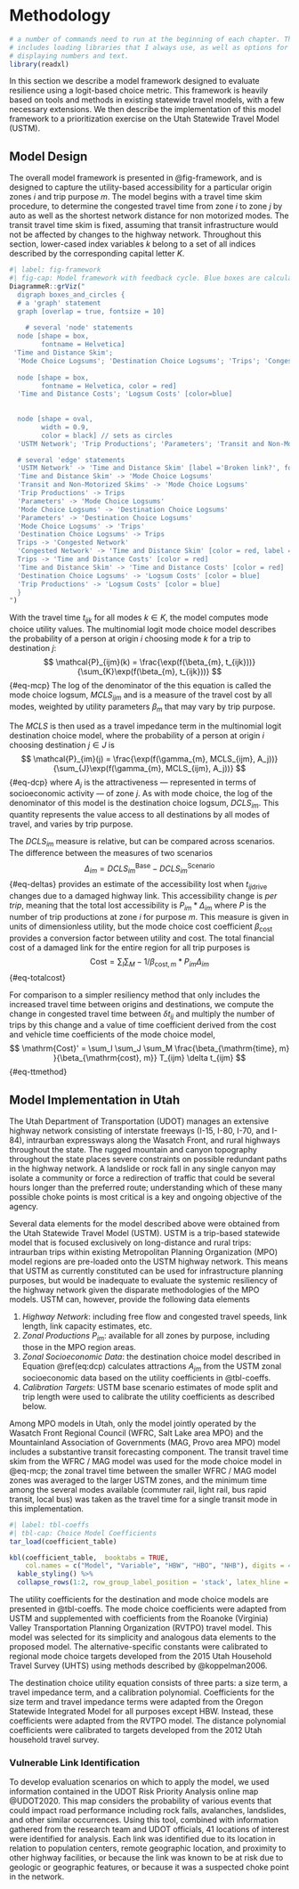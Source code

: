 # Methodology {#methodology}

```r
# a number of commands need to run at the beginning of each chapter. This
# includes loading libraries that I always use, as well as options for 
# displaying numbers and text.
library(readxl)
```

In this section we describe a model framework designed to evaluate resilience
using a logit-based choice metric. This framework is heavily based on tools and
methods in existing statewide travel models, with a few necessary extensions. We
then describe the implementation of this model framework to a prioritization
exercise on the Utah Statewide Travel Model (USTM).

## Model Design

The overall model framework is presented in @fig-framework, and is designed to
capture the utility-based accessibility for a particular origin zones $i$ and
trip purpose $m$. The model begins with a travel time skim procedure, to
determine the congested travel time from zone $i$ to zone $j$ by auto as well as
the shortest network distance for non motorized modes. The transit travel time
skim is fixed, assuming that transit infrastructure would not be affected by
changes to the highway network. Throughout this section, lower-cased index
variables $k$ belong to a set of all indices described by the corresponding
capital letter $K$.

```r
#| label: fig-framework
#| fig-cap: Model framework with feedback cycle. Blue boxes are calculated after the second feedback loop.
DiagrammeR::grViz("
  digraph boxes_and_circles {
  # a 'graph' statement
  graph [overlap = true, fontsize = 10]
  
    # several 'node' statements
  node [shape = box,
        fontname = Helvetica]
 'Time and Distance Skim'; 
  'Mode Choice Logsums'; 'Destination Choice Logsums'; 'Trips'; 'Congested Network'
  
  node [shape = box,
        fontname = Helvetica, color = red]
  'Time and Distance Costs'; 'Logsum Costs' [color=blue]
 
 
  node [shape = oval,
        width = 0.9,
        color = black] // sets as circles
  'USTM Network'; 'Trip Productions'; 'Parameters'; 'Transit and Non-Motorized Skims';

  # several 'edge' statements
  'USTM Network' -> 'Time and Distance Skim' [label ='Broken link?', fontname = Helvetica]
  'Time and Distance Skim' -> 'Mode Choice Logsums'
  'Transit and Non-Motorized Skims' -> 'Mode Choice Logsums'
  'Trip Productions' -> Trips
  'Parameters' -> 'Mode Choice Logsums'
  'Mode Choice Logsums' -> 'Destination Choice Logsums'
  'Parameters' -> 'Destination Choice Logsums'
  'Mode Choice Logsums' -> 'Trips'
  'Destination Choice Logsums' -> Trips 
  Trips -> 'Congested Network'
  'Congested Network' -> 'Time and Distance Skim' [color = red, label = 'Feedback',fontname = Helvetica, fontcolor=red]
  Trips -> 'Time and Distance Costs' [color = red]
  'Time and Distance Skim' -> 'Time and Distance Costs' [color = red]
  'Destination Choice Logsums' -> 'Logsum Costs' [color = blue]
  'Trip Productions' -> 'Logsum Costs' [color = blue]
  }
")
```

With the travel time $t_{ijk}$ for all modes $k \in K$, the model computes mode
choice utility values. The multinomial logit mode choice model describes the
probability of a person at origin $i$ choosing mode $k$ for a trip to
destination $j$: $$
\mathcal{P}_{ijm}(k) = \frac{\exp(f(\beta_{m}, t_{ijk}))}{\sum_{K}\exp(f(\beta_{m}, t_{ijk}))}
$$ {#eq-mcp} The log of the denominator of the this equation is called the mode
choice logsum, $MCLS_{ijm}$ and is a measure of the travel cost by all modes,
weighted by utility parameters $\beta_m$ that may vary by trip purpose.

The $MCLS$ is then used as a travel impedance term in the multinomial logit
destination choice model, where the probability of a person at origin $i$
choosing destination $j \in J$ is $$
\mathcal{P}_{im}(j) = \frac{\exp(f(\gamma_{m}, MCLS_{ijm}, A_j))}{\sum_{J}\exp(f(\gamma_{m}, MCLS_{ijm}, A_j))}
$$ {#eq-dcp} where $A_j$ is the attractiveness --- represented in terms of
socioeconomic activity --- of zone $j$. As with mode choice, the log of the
denominator of this model is the destination choice logsum, $DCLS_{im}$. This
quantity represents the value access to all destinations by all modes of travel,
and varies by trip purpose.

The $DCLS_{im}$ measure is relative, but can be compared across scenarios. The
difference between the measures of two scenarios $$
\Delta_{im} = DCLS_{im}^{\mathrm{Base}} - DCLS_{im}^{\mathrm{Scenario}}
$$ {#eq-deltas} provides an estimate of the accessibility lost when
$t_{ij\mathrm{drive}}$ changes due to a damaged highway link. This accessibility
change is *per trip*, meaning that the total lost accessibility is
$P_{im} * \Delta_{im}$ where $P$ is the number of trip productions at zone $i$
for purpose $m$. This measure is given in units of dimensionless utility, but
the mode choice cost coefficient $\beta_{\mathrm{cost}}$ provides a conversion
factor between utility and cost. The total financial cost of a damaged link for
the entire region for all trip purposes is $$
\mathrm{Cost} = \sum_{I}\sum_{M} -1 / \beta_{\mathrm{cost},m} * P_{im} \Delta_{im}
$$ {#eq-totalcost}

For comparison to a simpler resiliency method that only includes the increased
travel time between origins and destinations, we compute the change in congested
travel time between $\delta t_{ij}$ and multiply the number of trips by this
change and a value of time coefficient derived from the cost and vehicle time
coefficients of the mode choice model, $$
\mathrm{Cost}' =  \sum_I \sum_J \sum_M \frac{\beta_{\mathrm{time}, m} }{\beta_{\mathrm{cost}, m}} T_{ijm} \delta t_{ijm}
$$ {#eq-ttmethod}

## Model Implementation in Utah

The Utah Department of Transportation (UDOT) manages an extensive highway
network consisting of interstate freeways (I-15, I-80, I-70, and I-84),
intraurban expressways along the Wasatch Front, and rural highways throughout
the state. The rugged mountain and canyon topography throughout the state places
severe constraints on possible redundant paths in the highway network. A
landslide or rock fall in any single canyon may isolate a community or force a
redirection of traffic that could be several hours longer than the preferred
route; understanding which of these many possible choke points is most critical
is a key and ongoing objective of the agency.

Several data elements for the model described above were obtained from the Utah
Statewide Travel Model (USTM). USTM is a trip-based statewide model that is
focused exclusively on long-distance and rural trips: intraurban trips within
existing Metropolitan Planning Organization (MPO) model regions are pre-loaded
onto the USTM highway network. This means that USTM as currently constituted can
be used for infrastructure planning purposes, but would be inadequate to
evaluate the systemic resiliency of the highway network given the disparate
methodologies of the MPO models. USTM can, however, provide the following data
elements

1.  *Highway Network*: including free flow and congested travel speeds, link
    length, link capacity estimates, etc.
2.  *Zonal Productions* $P_{im}$: available for all zones by purpose, including
    those in the MPO region areas.
3.  *Zonal Socioeconomic Data*: the destination choice model described in
    Equation \@ref(eq:dcp) calculates attractions $A_{jm}$ from the USTM zonal
    socioeconomic data based on the utility coefficients in @tbl-coeffs.
4.  *Calibration Targets*: USTM base scenario estimates of mode split and trip
    length were used to calibrate the utility coefficients as described below.

Among MPO models in Utah, only the model jointly operated by the Wasatch Front
Regional Council (WFRC, Salt Lake area MPO) and the Mountainland Association of
Governments (MAG, Provo area MPO) model includes a substantive transit
forecasting component. The transit travel time skim from the WFRC / MAG model
was used for the mode choice model in @eq-mcp; the zonal travel time between the
smaller WFRC / MAG model zones was averaged to the larger USTM zones, and the
minimum time among the several modes available (commuter rail, light rail, bus
rapid transit, local bus) was taken as the travel time for a single transit mode
in this implementation.

```r
#| label: tbl-coeffs
#| tbl-cap: Choice Model Coefficients
tar_load(coefficient_table)

kbl(coefficient_table,  booktabs = TRUE,
    col.names = c("Model", "Variable", "HBW", "HBO", "NHB"), digits = 4) %>%
  kable_styling() %>%
  collapse_rows(1:2, row_group_label_position = 'stack', latex_hline = "major")
```

The utility coefficients for the destination and mode choice models are
presented in @tbl-coeffs. The mode choice coefficients were adapted from USTM
and supplemented with coefficients from the Roanoke (Virginia) Valley
Transportation Planning Organization (RVTPO) travel model. This model was
selected for its simplicity and analogous data elements to the proposed model.
The alternative-specific constants were calibrated to regional mode choice
targets developed from the 2015 Utah Household Travel Survey (UHTS) using
methods described by @koppelman2006.

The destination choice utility equation consists of three parts: a size term, a
travel impedance term, and a calibration polynomial. Coefficients for the size
term and travel impedance terms were adapted from the Oregon Statewide
Integrated Model for all purposes except HBW. Instead, these coefficients were
adapted from the RVTPO model. The distance polynomial coefficients were
calibrated to targets developed from the 2012 Utah household travel survey.

### Vulnerable Link Identification

To develop evaluation scenarios on which to apply the model, we used information
contained in the UDOT Risk Priority Analysis online map @UDOT2020. This map
considers the probability of various events that could impact road performance
including rock falls, avalanches, landslides, and other similar occurrences.
Using this tool, combined with information gathered from the research team and
UDOT officials, 41 locations of interest were identified for analysis. Each link
was identified due to its location in relation to population centers, remote
geographic location, and proximity to other highway facilities, or because the
link was known to be at risk due to geologic or geographic features, or because
it was a suspected choke point in the network.
